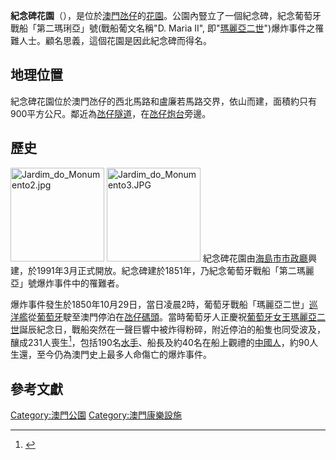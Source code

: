 {{公園
| 名稱           = 紀念碑花園<br />'''Jardim do Monumento'''
| 原名           = 
| 圖片           = Jardim_do_Monumento.jpg
| 圖片尺寸       = 200
| 圖片說明       = 紀念碑花園入口
| 類型           = 花園 
| 地點           = {{MAC}}[[氹仔|氹仔]]海洋花園大馬路
| 經緯度         = {{coord|DD|MM|SS|N/S|DD|NN|SS|E/W|}}
| 面積           = 約924平方米
| 前身           =
| 設立時間       =
| 管理者         = [[市政署_(澳門)|市政署]]
| 年遊客數       =
| 開放時間       = 全日開放
| 設備、遊具     =
| 停車場         =
| 無障礙設施     =
| 建築師、工程師 =
| 告示           =
| 事務所         =
| 事務所所在地   =
| 電話號碼       = (+853) 2833 7676
| 交通方式       = 巴士：<br /> [[澳門巴士15路線|15]]、[[澳門巴士26路線|26]]、[[澳門巴士34路線|34]]、[[澳門巴士35路線|35]]、[[澳門巴士36路線|36]]、[[澳門巴士52路線|52]]、[[澳門巴士71路線|71]]、[[澳門巴士MT2路線|MT2]]、[[澳門巴士MT4路線|MT4]]、[[澳門巴士N5路線|N5]]
| 備註           =
| 官方網站       =[https://nature.iam.gov.mo/c/park/detail/cd3ab314-1626-4378-992b-3a69cc66f7e3 官方網站]
}}

'''紀念碑花園'''（{{lang|pt|葡文：'''Jardim do Monumento'''}}），是位於[[澳門|澳門]][[氹仔|氹仔]]的[[公園|花園]]。公園內豎立了一個紀念碑，紀念葡萄牙戰船「第二瑪琍亞」號(戰船葡文名稱"D. Maria II", 即"[[瑪麗亞二世|瑪麗亞二世]]")爆炸事件之罹難人士。顧名思義，這個花園是因此紀念碑而得名。

==地理位置==
紀念碑花園位於澳門氹仔的西北馬路和盧廉若馬路交界，依山而建，面積約只有900平方公尺。鄰近為[[氹仔隧道|氹仔隧道]]，在[[氹仔炮台|氹仔炮台]]旁邊。

==歷史==
[[File:Jardim_do_Monumento2.jpg|150px]]
[[File:Jardim_do_Monumento3.JPG|150px]]
紀念碑花園由[[海島市市政廳|海島市市政廳]]興建，於1991年3月正式開放。紀念碑建於1851年，乃紀念葡萄牙戰船「第二瑪麗亞」號爆炸事件中的罹難者。

爆炸事件發生於1850年10月29日，當日凌晨2時，葡萄牙戰船「瑪麗亞二世」[[巡洋艦|巡洋艦]]從[[葡萄牙|葡萄牙]]駛至澳門停泊在[[氹仔碼頭|氹仔碼頭]]。當時葡萄牙人正慶祝[[葡萄牙君主|葡萄牙女王]][[瑪麗亞二世|瑪麗亞二世]]誕辰紀念日，戰船突然在一聲巨響中被炸得粉碎，附近停泊的船隻也同受波及，釀成231人喪生<ref>{{cite book | title=《澳門編年史》第四卷1661頁 |publisher=廣東人民出版社 |date=2009年 |isbn=978-7-218-06327-0 }}{{zh-hans}}</ref>，包括190名[[水手|水手]]、船長及約40名在船上觀禮的[[中國人|中國人]]，約90人生還，至今仍為澳門史上最多人命傷亡的爆炸事件。

==參考文獻==
{{reflist}}

{{澳門公園}}
[[Category:澳門公園|Category:澳門公園]]
[[Category:澳門康樂設施|Category:澳門康樂設施]]
